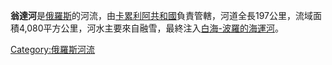 {{Unreferenced|time=2021-12-16T03:26:25+00:00}}
'''翁達河'''是[[俄羅斯|俄羅斯]]的河流，由[[卡累利阿共和國|卡累利阿共和國]]負責管轄，河道全長197公里，流域面積4,080平方公里，河水主要來自融雪，最終注入[[白海-波羅的海運河|白海-波羅的海運河]]。

{{Russia-geo-stub}}
[[Category:俄羅斯河流|Category:俄羅斯河流]]
